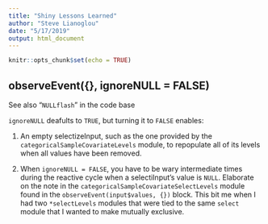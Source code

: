 ```yaml
---
title: "Shiny Lessons Learned"
author: "Steve Lianoglou"
date: "5/17/2019"
output: html_document
---
```


```r
knitr::opts_chunk$set(echo = TRUE)
```

## observeEvent({}, ignoreNULL = FALSE)

See also "`NULLflash`" in the code base

`ignoreNULL` deafults to `TRUE`, but turning it to `FALSE` enables:

1. An empty selectizeInput, such as the one provided by the
   `categoricalSampleCovariateLevels` module, to repopulate all of its levels
   when all values have been removed.

2. When `ignoreNULL = FALSE`, you have to be wary intermediate times during the
   reactive cycle when a selectiInput's value is `NULL`. Elaborate on the
   note in the `categoricalSampleCovariateSelectLevels` module found in the
   `observeEvent(input$values, {})` block. This bit me when I had two
   `*selectLevels` modules that were tied to the same `select` module that
   I wanted to make mutually exclusive.
